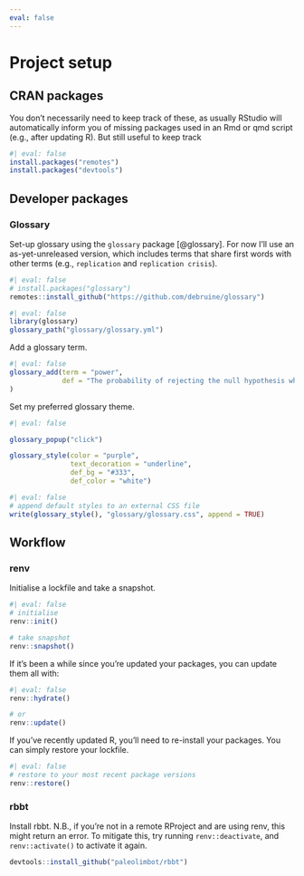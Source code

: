 ```yaml
---
eval: false
---
```


# Project setup

## CRAN packages

You don't necessarily need to keep track of these, as usually RStudio will automatically inform you of missing packages used in an Rmd or qmd script (e.g., after updating R). But still useful to keep track

```r
#| eval: false
install.packages("remotes")
install.packages("devtools")
```

## Developer packages

### Glossary

Set-up glossary using the `glossary` package [@glossary]. For now I'll use an as-yet-unreleased version, which includes terms that share first words with other terms (e.g., `replication` and `replication crisis`).
 
```r
#| eval: false
# install.packages("glossary")
remotes::install_github("https://github.com/debruine/glossary")
```

```r
#| eval: false
library(glossary)
glossary_path("glossary/glossary.yml")
```

Add a glossary term.

```r
#| eval: false
glossary_add(term = "power",
             def = "The probability of rejecting the null hypothesis when it is false, for a specific analysis, effect size, sample size, and criteria for significance."
)
```

Set my preferred glossary theme.

```r
#| eval: false

glossary_popup("click")

glossary_style(color = "purple", 
               text_decoration = "underline",
               def_bg = "#333",
               def_color = "white")

```


```r
#| eval: false
# append default styles to an external CSS file
write(glossary_style(), "glossary/glossary.css", append = TRUE)
```

## Workflow

### renv

Initialise a lockfile and take a snapshot.

```r
#| eval: false
# initialise
renv::init()

# take snapshot
renv::snapshot()
```

If it's been a while since you're updated your packages, you can update them all with:

```r
#| eval: false
renv::hydrate()

# or
renv::update()
```


If you've recently updated R, you'll need to re-install your packages. You can simply restore your lockfile.

```r
#| eval: false
# restore to your most recent package versions
renv::restore()
```


### rbbt

Install rbbt. N.B., if you're not in a remote RProject and are using renv, this might return an error. To mitigate this, try running `renv::deactivate`, and `renv::activate()` to activate it again.

```r
devtools::install_github("paleolimbot/rbbt")
```


